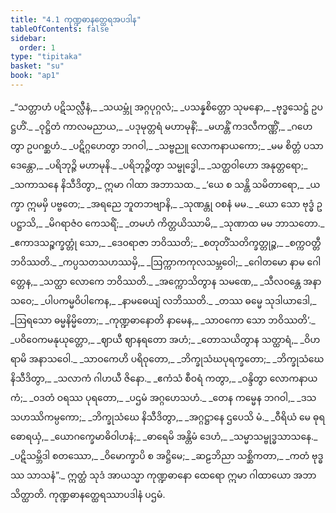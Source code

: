 ```yaml
---
title: "4.1 ကုဏ္ဍဓာနတ္ထေရအပဒါန"
tableOfContents: false
sidebar:
  order: 1
type: "tipitaka"
basket: "su"
book: "ap1"
---
```



<DynamicBreadcrumb />

<Division number="1" book="ap1" e="ch" v="20" p="91">

<Paragraph number="1073" type="verses" book="ap1">
_“သတ္တာဟံ ပဋိသလ္လီနံ,_  
_သယမ္ဘုံ အဂ္ဂပုဂ္ဂလံ;_  
_ပသန္နစိတ္တော သုမနော,_  
_ဗုဒ္ဓသေဋ္ဌံ ဥပဋ္ဌဟိံ._  

</Paragraph>

</Division>
<Division number="2" book="ap1" e="ch" v="20" p="91">

<Paragraph number="1074" type="verses" book="ap1">
_ဝုဋ္ဌိတံ ကာလမညာယ,_  
_ပဒုမုတ္တရံ မဟာမုနိံ;_  
_မဟန္တိံ ကဒလီကဏ္ဏိံ,_  
_ဂဟေတွာ ဥပဂစ္ဆဟံ._  

</Paragraph>

</Division>
<Division number="3" book="ap1" e="ch" v="20" p="91">

<Paragraph number="1075" type="verses" book="ap1">
_ပဋိဂ္ဂဟေတွာ ဘဂဝါ,_  
_သဗ္ဗညူ လောကနာယကော;_  
_မမ စိတ္တံ ပသာဒေန္တော,_  
_ပရိဘုဉ္ဇိ မဟာမုနိ._  

</Paragraph>

</Division>
<Division number="4" book="ap1" e="ch" v="20" p="91">

<Paragraph number="1076" type="verses" book="ap1">
_ပရိဘုဉ္ဇိတွာ သမ္ဗုဒ္ဓေါ,_  
_သတ္ထဝါဟော အနုတ္တရော;_  
_သကာသနေ နိသီဒိတွာ,_  
ဣမာ ဂါထာ အဘာသထ._  

</Paragraph>

</Division>
<Division number="5" book="ap1" e="ch" v="20" p="91">

<Paragraph number="1077" type="verses" book="ap1">
_‘ယေ စ သန္တိ သမိတာရော,_  
_ယက္ခာ ဣမမှိ ပဗ္ဗတေ;_  
_အရညေ ဘူတဘဗျာနိ,_  
_သုဏန္တု ဝစနံ မမ._  

</Paragraph>

</Division>
<Division number="6" book="ap1" e="ch" v="20" p="91">

<Paragraph number="1078" type="verses" book="ap1">
_ယော သော ဗုဒ္ဓံ ဥပဋ္ဌာသိ,_  
_မိဂရာဇံဝ ကေသရိံ;_  
_တမဟံ ကိတ္တယိဿာမိ,_  
_သုဏာထ မမ ဘာသတော._  

</Paragraph>

</Division>
<Division number="7" book="ap1" e="ch" v="20" p="91">

<Paragraph number="1079" type="verses" book="ap1">
_ဧကာဒသဉ္စက္ခတ္တုံ သော,_  
_ဒေဝရာဇာ ဘဝိဿတိ;_  
_စတုတိံသတိက္ခတ္တုဉ္စ,_  
_စက္ကဝတ္တီ ဘဝိဿတိ._  

</Paragraph>

</Division>
<Division number="8" book="ap1" e="ch" v="20" p="91">

<Paragraph number="1080" type="verses" book="ap1">
_ကပ္ပသတသဟဿမှိ,_  
_ဩက္ကာကကုလသမ္ဘဝေါ;_  
_ဂေါတမော နာမ ဂေါတ္တေန,_  
_သတ္ထာ လောကေ ဘဝိဿတိ._  

</Paragraph>

</Division>
<Division number="9" book="ap1" e="ch" v="20" p="91">

<Paragraph number="1081" type="verses" book="ap1">
_အက္ကောသိတွာန သမဏေ,_  
_သီလဝန္တေ အနာသဝေ;_  
_ပါပကမ္မဝိပါကေန,_  
_နာမဓေယျံ လဘိဿတိ._  

</Paragraph>

</Division>
<Division number="10" book="ap1" e="ch" v="20" p="91">

<Paragraph number="1082" type="verses" book="ap1">
_တဿ ဓမ္မေ သုဒါယာဒေါ,_  
_ဩရသော ဓမ္မနိမ္မိတော;_  
_ကုဏ္ဍဓာနောတိ နာမေန,_  
_သာဝကော သော ဘဝိဿတိ’._  

</Paragraph>

</Division>
<Division number="11" book="ap1" e="ch" v="20" p="91">

<Paragraph number="1083" type="verses" book="ap1">
_ပဝိဝေကမနုယုတ္တော,_  
_ဈာယီ ဈာနရတော အဟံ;_  
_တောသယိတွာန သတ္ထာရံ,_  
_ဝိဟရာမိ အနာသဝေါ._  

</Paragraph>

</Division>
<Division number="12" book="ap1" e="ch" v="20" p="92">

<Paragraph number="1084" type="verses" book="ap1">
_သာဝကေဟိ ပရိဝုတော,_  
_ဘိက္ခုသံဃပုရက္ခတော;_  
_ဘိက္ခုသံဃေ နိသီဒိတွာ,_  
_သလာကံ ဂါဟယီ ဇိနော._  

</Paragraph>

</Division>
<Division number="13" book="ap1" e="ch" v="20" p="92">

<Paragraph number="1085" type="verses" book="ap1">
_ဧကံသံ စီဝရံ ကတွာ,_  
_ဝန္ဒိတွာ လောကနာယကံ;_  
_ဝဒတံ ဝရဿ ပုရတော,_  
_ပဌမံ အဂ္ဂဟေသဟံ._  

</Paragraph>

</Division>
<Division number="14" book="ap1" e="ch" v="20" p="92">

<Paragraph number="1086" type="verses" book="ap1">
_တေန ကမ္မေန ဘဂဝါ,_  
_ဒသသဟဿိကမ္ပကော;_  
_ဘိက္ခုသံဃေ နိသီဒိတွာ,_  
_အဂ္ဂဋ္ဌာနေ ဌပေသိ မံ._  

</Paragraph>

</Division>
<Division number="15" book="ap1" e="ch" v="20" p="92">

<Paragraph number="1087" type="verses" book="ap1">
_ဝီရိယံ မေ ဓုရဓောရယှံ,_  
_ယောဂက္ခေမာဓိဝါဟနံ;_  
_ဓာရေမိ အန္တိမံ ဒေဟံ,_  
_သမ္မာသမ္ဗုဒ္ဓသာသနေ._  

</Paragraph>

</Division>
<Division number="16" book="ap1" e="ch" v="20" p="92">

<Paragraph number="1088" type="verses" book="ap1">
_ပဋိသမ္ဘိဒါ စတဿော,_  
_ဝိမောက္ခာပိ စ အဋ္ဌိမေ;_  
_ဆဠဘိညာ သစ္ဆိကတာ,_  
_ကတံ ဗုဒ္ဓဿ သာသနံ”._  

</Paragraph>

<Paragraph number="1089" book="ap1">
ဣတ္ထံ သုဒံ အာယသ္မာ ကုဏ္ဍဓာနော ထေရော ဣမာ ဂါထာယော အဘာသိတ္ထာတိ.

</Paragraph>
</Division>

<Paragraph number="1090" type="center" book="ap1">
ကုဏ္ဍဓာနတ္ထေရဿာပဒါနံ ပဌမံ.
</Paragraph>